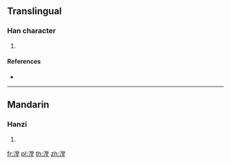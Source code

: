 {{character info/new}}
==Translingual==

===Han character===
{{Han char|rn=85|rad=水|as=11|sn=14|four=39114|canj=EFBG|ids=⿰氵堂}}

# {{defn|Han|sort=水11}}

====References====
* {{Han ref|kx=0646.120|dkj=18148|dj=1055.110|hdz=31721.080|uh=6F1F|ud=28447|bh=E2B5|bd=58037}}

----

==Mandarin==

===Hanzi===
{{cmn-hanzi|pin=[[táng]] ([[tang2]])|wg=t'ang<sup>2</sup>}}

# {{defn|lang=cmn|sort=水11}}

[[fr:漟]]
[[pl:漟]]
[[th:漟]]
[[zh:漟]]
